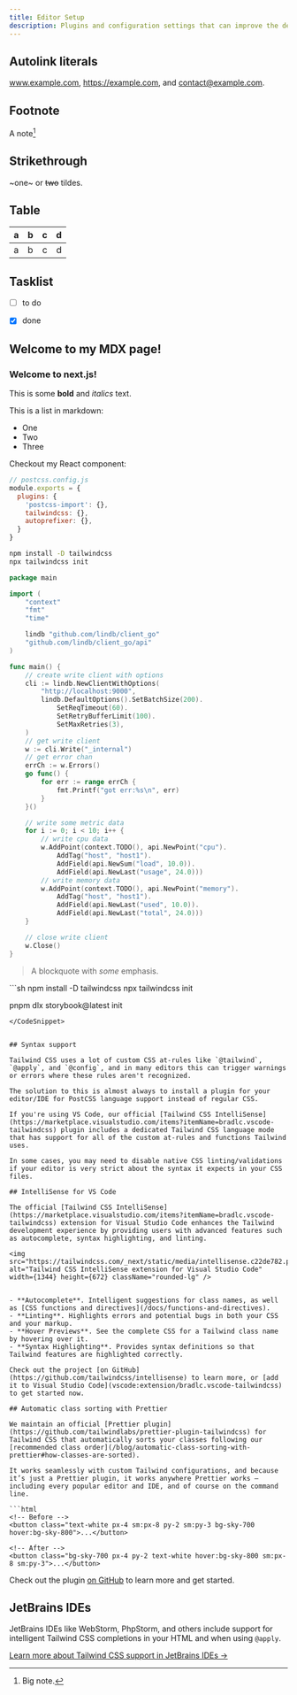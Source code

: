 ```yaml
---
title: Editor Setup
description: Plugins and configuration settings that can improve the developer experience when working with Tailwind CSS.
---
```


## Autolink literals

www.example.com, https://example.com, and contact@example.com.

## Footnote

A note[^1]

[^1]: Big note.

## Strikethrough

~one~ or ~~two~~ tildes.

## Table

| a | b  |  c |  d  |
| - | :- | -: | :-: |
| a | b  |  c |  d  |

## Tasklist

* [ ] to do
* [x] done


## Welcome to my MDX page!
 
### Welcome to next.js!

This is some **bold** and _italics_ text.
 
This is a list in markdown:
 
- One
- Two
- Three
 
Checkout my React component:

```javascript {1-3,4}
// postcss.config.js
module.exports = {
  plugins: {
    'postcss-import': {},
    tailwindcss: {},
    autoprefixer: {},
  }
}
```

```sh
npm install -D tailwindcss
npx tailwindcss init

```
```go {1-3,4}
package main

import (
	"context"
	"fmt"
	"time" 

	lindb "github.com/lindb/client_go"
	"github.com/lindb/client_go/api"
)

func main() {
	// create write client with options
	cli := lindb.NewClientWithOptions(
		"http://localhost:9000",
		lindb.DefaultOptions().SetBatchSize(200).
			SetReqTimeout(60).
			SetRetryBufferLimit(100).
			SetMaxRetries(3),
	)
	// get write client
	w := cli.Write("_internal")
	// get error chan
	errCh := w.Errors()
	go func() {
		for err := range errCh {
			fmt.Printf("got err:%s\n", err)
		}
	}()

	// write some metric data
	for i := 0; i < 10; i++ {
		// write cpu data
		w.AddPoint(context.TODO(), api.NewPoint("cpu").
			AddTag("host", "host1").
			AddField(api.NewSum("load", 10.0)).
			AddField(api.NewLast("usage", 24.0)))
		// write memory data
		w.AddPoint(context.TODO(), api.NewPoint("memory").
			AddTag("host", "host1").
			AddField(api.NewLast("used", 10.0)).
			AddField(api.NewLast("total", 24.0)))
	}

	// close write client
	w.Close()
}
```

<blockquote>
  <p>A blockquote with <em>some</em> emphasis.</p>
</blockquote>


<CodeSnippet>
```sh
npm install -D tailwindcss
npx tailwindcss init

pnpm dlx storybook@latest init

```
</CodeSnippet>


## Syntax support

Tailwind CSS uses a lot of custom CSS at-rules like `@tailwind`, `@apply`, and `@config`, and in many editors this can trigger warnings or errors where these rules aren't recognized.

The solution to this is almost always to install a plugin for your editor/IDE for PostCSS language support instead of regular CSS.

If you're using VS Code, our official [Tailwind CSS IntelliSense](https://marketplace.visualstudio.com/items?itemName=bradlc.vscode-tailwindcss) plugin includes a dedicated Tailwind CSS language mode that has support for all of the custom at-rules and functions Tailwind uses.

In some cases, you may need to disable native CSS linting/validations if your editor is very strict about the syntax it expects in your CSS files.

## IntelliSense for VS Code

The official [Tailwind CSS IntelliSense](https://marketplace.visualstudio.com/items?itemName=bradlc.vscode-tailwindcss) extension for Visual Studio Code enhances the Tailwind development experience by providing users with advanced features such as autocomplete, syntax highlighting, and linting.

<img src="https://tailwindcss.com/_next/static/media/intellisense.c22de782.png" alt="Tailwind CSS IntelliSense extension for Visual Studio Code" width={1344} height={672} className="rounded-lg" />


- **Autocomplete**. Intelligent suggestions for class names, as well as [CSS functions and directives](/docs/functions-and-directives).
- **Linting**. Highlights errors and potential bugs in both your CSS and your markup.
- **Hover Previews**. See the complete CSS for a Tailwind class name by hovering over it.
- **Syntax Highlighting**. Provides syntax definitions so that Tailwind features are highlighted correctly.

Check out the project [on GitHub](https://github.com/tailwindcss/intellisense) to learn more, or [add it to Visual Studio Code](vscode:extension/bradlc.vscode-tailwindcss) to get started now.

## Automatic class sorting with Prettier

We maintain an official [Prettier plugin](https://github.com/tailwindlabs/prettier-plugin-tailwindcss) for Tailwind CSS that automatically sorts your classes following our [recommended class order](/blog/automatic-class-sorting-with-prettier#how-classes-are-sorted).

It works seamlessly with custom Tailwind configurations, and because it’s just a Prettier plugin, it works anywhere Prettier works — including every popular editor and IDE, and of course on the command line.

```html
<!-- Before -->
<button class="text-white px-4 sm:px-8 py-2 sm:py-3 bg-sky-700 hover:bg-sky-800">...</button>

<!-- After -->
<button class="bg-sky-700 px-4 py-2 text-white hover:bg-sky-800 sm:px-8 sm:py-3">...</button>
```

Check out the plugin [on GitHub](https://github.com/tailwindlabs/prettier-plugin-tailwindcss) to learn more and get started.

## JetBrains IDEs

JetBrains IDEs like WebStorm, PhpStorm, and others include support for intelligent Tailwind CSS completions in your HTML and when using `@apply`.

[Learn more about Tailwind CSS support in JetBrains IDEs &rarr;](https://www.jetbrains.com/help/webstorm/tailwind-css.html)

